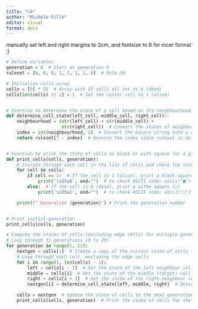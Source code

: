 ```yaml
---
title: "CA"
author: "Michèle Fille"
editor: visual
format: docx
---
```


manually set left and right margins to 2cm, and fontsize to 8 for nicer format :)

```python

# Define variables
generation = 0  # Start at generation 0
ruleset = [0, 0, 0, 1, 1, 1, 1, 0]  # Rule 30

# Initialize cells array
cells = [0] * 55  # Array with 55 cells all set to 0 (dead)
cells[len(cells) // 2] = 1  # Set the center cell to 1 (alive)


# Function to determine the state of a cell based on its neighbourhood
def determine_cell_state(left_cell, middle_cell, right_cell):
    neighbourhood = (str(left_cell) + str(middle_cell) +
                     str(right_cell))  # Convert the states of neighboring cells into a string
    index = int(neighbourhood, 2)  # Convert the binary string into a decimal integer
    return ruleset[7 - index]  # Reverse the index since ruleset is defined in descending order


# Function to print the state of cells as black or with square for a given generation
def print_cells(cells, generation):
    # Iterate through each cell in the list of cells and check the state of the cell
    for cell in cells:
        if cell == 1:  # If the cell is 1 (alive), print a black square (■)
            print('\u25a0', end="")  # to check ASCII code: ascii("■") -> '\u25a0'
        else:  # If the cell is 0 (dead), print a withe square (□)
            print('\u25a1', end="")  # to check ASCII code: ascii("□") -> '\u25a1'

    print(f" Generation {generation}") # Print the generation number


# Print initial generation
print_cells(cells, generation)

# Compute the states of cells (excluding edge cells) for multiple generations
# Loop through 31 generations (0 to 20)
for generation in range(1, 21):
    nextgen = cells[:]  # Create a copy of the current state of cells for the next generation
    # Loop through each cell, excluding the edge cells
    for i in range(1, len(cells) - 1):
        left = cells[i - 1]  # Get the state of the left neighbour cell
        middle = cells[i]  # Get the state of the middle (target) cell
        right = cells[i + 1]  # Get the state of the right neighbour cell
        nextgen[i] = determine_cell_state(left, middle, right)  # Determine the state of the middle (target) cell

    cells = nextgen  # Update the state of cells to the next generation
    print_cells(cells, generation)  # Print the state of cells for the current generation
```
